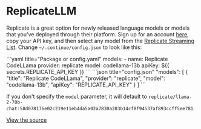 
# ReplicateLLM

Replicate is a great option for newly released language models or models that you've deployed through their platform. Sign up for an account [here](https://replicate.ai/), copy your API key, and then select any model from the [Replicate Streaming List](https://replicate.com/collections/streaming-language-models). Change `~/.continue/config.json` to look like this:

<Tabs groupId="config-example">
  <TabItem value="yaml" label="YAML">
  ```yaml title="Package or config.yaml"
  models:
    - name: Replicate CodeLLama
      provider: replicate
      model: codellama-13b
      apiKey: ${{ secrets.REPLICATE_API_KEY }}
  ```
  </TabItem>
  <TabItem value="json" label="JSON">
  ```json title="config.json"
    "models": [
      {
        "title": "Replicate CodeLLama",
        "provider": "replicate",
        "model": "codellama-13b",
        "apiKey": "REPLICATE_API_KEY"
      }
    ]
  ```
  </TabItem>
</Tabs>

If you don't specify the `model` parameter, it will default to `replicate/llama-2-70b-chat:58d078176e02c219e11eb4da5a02a7830a283b14cf8f94537af893ccff5ee781`.

[View the source](https://github.com/continuedev/continue/blob/main/core/llm/llms/Replicate.ts)
